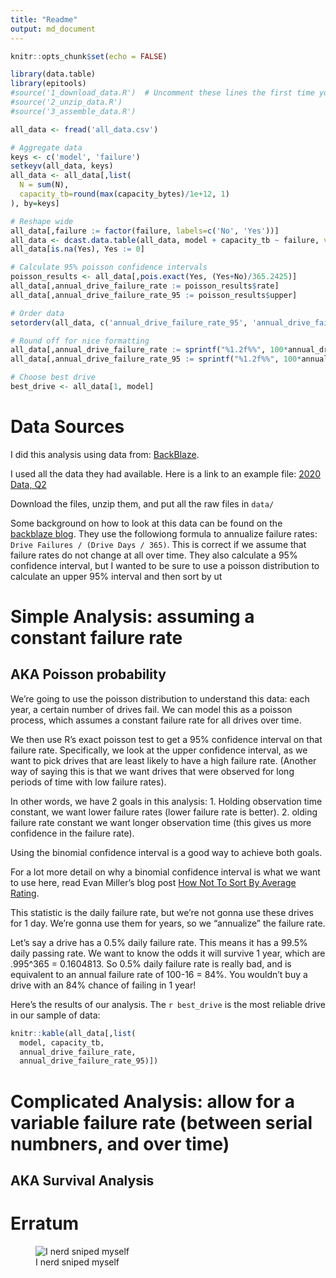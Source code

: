 ```yaml
---
title: "Readme"
output: md_document
---
```


```r
knitr::opts_chunk$set(echo = FALSE)
```

```r
library(data.table)
library(epitools)
#source('1_download_data.R')  # Uncomment these lines the first time you run
#source('2_unzip_data.R')
#source('3_assemble_data.R')

all_data <- fread('all_data.csv')

# Aggregate data
keys <- c('model', 'failure')
setkeyv(all_data, keys)
all_data <- all_data[,list(
  N = sum(N),
  capacity_tb=round(max(capacity_bytes)/1e+12, 1)
), by=keys]

# Reshape wide
all_data[,failure := factor(failure, labels=c('No', 'Yes'))]
all_data <- dcast.data.table(all_data, model + capacity_tb ~ failure, value.var = 'N')
all_data[is.na(Yes), Yes := 0]

# Calculate 95% poisson confidence intervals
poisson_results <- all_data[,pois.exact(Yes, (Yes+No)/365.2425)]
all_data[,annual_drive_failure_rate := poisson_results$rate]
all_data[,annual_drive_failure_rate_95 := poisson_results$upper]

# Order data
setorderv(all_data, c('annual_drive_failure_rate_95', 'annual_drive_failure_rate'))

# Round off for nice formatting
all_data[,annual_drive_failure_rate := sprintf("%1.2f%%", 100*annual_drive_failure_rate)]
all_data[,annual_drive_failure_rate_95 := sprintf("%1.2f%%", 100*annual_drive_failure_rate_95)]

# Choose best drive
best_drive <- all_data[1, model]
```

# Data Sources
I did this analysis using data from: [BackBlaze](https://www.backblaze.com/b2/hard-drive-test-data.html#downloading-the-raw-hard-drive-test-data).

I used all the data they had available.  Here is a link to an example file: [2020 Data, Q2](https://f001.backblazeb2.com/file/Backblaze-Hard-Drive-Data/data_Q2_2020.zip)

Download the files, unzip them, and put all the raw files in `data/`

Some background on how to look at this data can be found on the [backblaze blog](https://www.backblaze.com/blog/backblaze-hard-drive-stats-q1-2020/). They use the followiong formula to annualize failure rates: `Drive Failures / (Drive Days / 365)`.  This is correct if we assume that failure rates do not change at all over time.  They also calculate a 95% confidence interval, but I wanted to be sure to use a poisson distribution to calculate an upper 95% interval and then sort by ut

# Simple Analysis: assuming a constant failure rate
## AKA Poisson probability
We're going to use the poisson distribution to understand this data: each year, a certain number of drives fail.  We can model this as a poisson process, which assumes a constant failure rate for all drives over time.

We then use R's exact poisson test to get a 95% confidence interval on that failure rate.  Specifically, we look at the upper confidence interval, as we want to pick drives that are least likely to have a high failure rate.  (Another way of saying this is that we want drives that were observed for long periods of time with low failure rates).

In other words, we have 2 goals in this analysis:
1. Holding observation time constant, we want lower failure rates (lower failure rate is better).
2. olding failure rate constant we want longer observation time (this gives us more confidence in the failure rate).

Using the binomial confidence interval is a good way to achieve both goals.

For a lot more detail on why a binomial confidence interval is what we want to use here, read Evan Miller's blog post [How Not To Sort By Average Rating](https://www.evanmiller.org/how-not-to-sort-by-average-rating.html).

This statistic is the daily failure rate, but we're not gonna use these drives for 1 day.  We're gonna use them for years, so we "annualize" the failure rate.

Let's say a drive has a 0.5% daily failure rate.  This means it has a 99.5% daily passing rate.  We want to know the odds it will survive 1 year, which are .995^365 = 0.1604813.  So 0.5% daily failure rate is really bad, and is equivalent to an annual failure rate of 100-16 = 84%.  You wouldn't buy a drive with an 84% chance of failing in 1 year!

Here's the results of our analysis.  The `r best_drive` is the most reliable drive in our sample of data:
```r
knitr::kable(all_data[,list(
  model, capacity_tb, 
  annual_drive_failure_rate,
  annual_drive_failure_rate_95)])
```

# Complicated Analysis: allow for a variable failure rate (between serial numbners, and over time)
## AKA Survival Analysis

# Erratum
![I nerd sniped myself](https://imgs.xkcd.com/comics/nerd_sniping.png)
